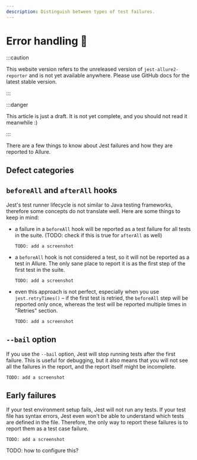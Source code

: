```yaml
---
description: Distinguish between types of test failures.
---
```


# Error handling 🚧

:::caution

This website version refers to the unreleased version of `jest-allure2-reporter` and is not yet available
anywhere. Please use GitHub docs for the latest stable version.

:::

:::danger

This article is just a draft. It is not yet complete, and you should not read it meanwhile :)

:::

There are a few things to know about Jest failures and how they are reported to Allure.

## Defect categories

## `beforeAll` and `afterAll` hooks

Jest's test runner lifecycle is not similar to Java testing frameworks, therefore some concepts do not translate well. Here are some things to keep in mind:

* a failure in a `beforeAll` hook will be reported as a test failure for all tests in the suite. (TODO: check if this is true for `afterAll` as well)
  ```
  TODO: add a screenshot
  ```
* a `beforeAll` hook is not considered a test, so it will not be reported as a test in Allure. The only sane place to report it is as the first step of the first test in the suite.
  ```
  TODO: add a screenshot
  ```
* even this approach is not perfect, especially when you use `jest.retryTimes()` – if the first test is retried, the `beforeAll` step will be reported only once, whereas the test will be reported multiple times in "Retries" section.
  ```
  TODO: add a screenshot
  ```

## `--bail` option

If you use the `--bail` option, Jest will stop running tests after the first failure. This is useful for debugging, but it also means that you will not see all the failures in the report, and the report itself might be incomplete.

```
TODO: add a screenshot
```

## Early failures

If your test environment setup fails, Jest will not run any tests. If your test file has syntax errors, Jest even won't be able to understand which tests are defined in the file. Therefore, the only way to report these failures is to report them as a test case failure.

```
TODO: add a screenshot
```

TODO: how to configure this?
